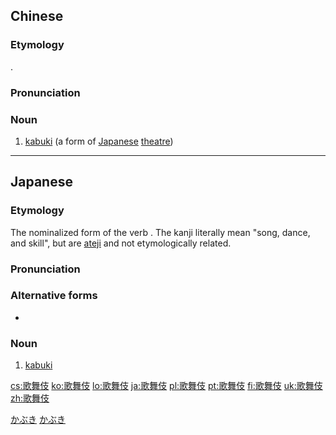 ==Chinese==
{{zh-forms|type=21}}

===Etymology===
{{bor|zh|ja|-}} {{ja-r|歌舞伎|かぶき}}.

===Pronunciation===
{{zh-pron
|m=gēwǔjì
|c=go1 mou5 gei6
|cat=n
}}

===Noun===
{{zh-noun}}

# [[kabuki]] (a form of [[Japanese]] [[theatre]])

{{zh-cat|Culture|Art}}

----

==Japanese==
{{ja-kanjitab|か|ぶ|き|yomi=o}}

===Etymology===
The nominalized form of the verb {{m|ja|傾く|tr=kabuku||to tilt, lean}}. The kanji literally mean "song, dance, and skill", but are [[w:Ateji|ateji]] and not etymologically related.

===Pronunciation===
{{ja-pron|かぶき|yomi=o}}

===Alternative forms===
* {{l|ja|歌舞妓}}

===Noun===
{{ja-noun|かぶき}}

# {{lb|ja|culture|arts}} [[kabuki]]
[[Category:ja:Culture|かぶき]]
[[Category:ja:Art|かぶき]]

[[cs:歌舞伎]]
[[ko:歌舞伎]]
[[lo:歌舞伎]]
[[ja:歌舞伎]]
[[pl:歌舞伎]]
[[pt:歌舞伎]]
[[fi:歌舞伎]]
[[uk:歌舞伎]]
[[zh:歌舞伎]]